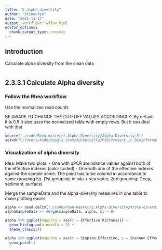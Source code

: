 ```yaml
---
title: "2_alpha_diversity"
author: "stinekrye"
date: "2021-11-17"
output: workflowr::wflow_html
editor_options:
  chunk_output_type: console
---
```


## Introduction

Calculate alpha diversity from the clean data

```r

```


## 2.3.3.1 Calculate Alpha diversity

### Follow the Rhea workflow
Use the normalized read counts

BE AWARE TO CHANGE THE CUT-OFF VALUES ACCORDINGLY! By default it is 0.5
It also uses the normalized table with empty rows. But it can deal with that
```r
source("./code/Rhea-master/2.Alpha-Diversity/Alpha-Diversity.R")
setwd("C:/Users/ASUS/Google Drev/AU/Aktuelle/PiB/Project_in_Bioinformatics_E21")
```

### Visualization of alpha diversity
Idea: 
Make two plots:
- One with qPCR abundance values against both of the effective indexes (color coded)
- One with one of the effective indexes against the sample name. The point has to be colored in accordance to some grouping Eg. (1st grouping: in situ + sea water, 2nd grouping: Deep, sediment, surface)

  
Merge the sampleData and the alpha-diversity measures in one table to make plotting easier
```r
alpha <- read.delim("./code/Rhea-master/2.Alpha-Diversity/alpha-diversity.TAB", sep = "\t", check.names = F, row.names = 1)
alphaSampleData <- merge(sampleData, alpha, by = 0)
```


```r
alpha %>% ggplot(mapping = aes(x = Effective.Richness)) +
  geom_histogram(binwidth = 3) +
  theme_classic()
```

```r
alpha %>% ggplot(mapping = aes(x = Simpson.Effective, y = Shannon.Effective)) +
  geom_point()
```

